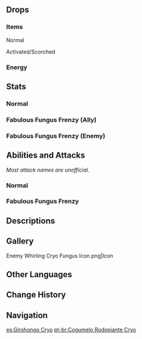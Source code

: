 {{Enemy Infobox
|image    = Enemy Whirling Cryo Fungus.png
|dmgtype  = Physical
|dmgtype2 = Cryo
|weakpoint = no
|family   = Mystical Beasts
|group    = Fungi
|type     = Common Enemies
}}
{{Enemy Intro|name='''Whirling Cryo Fungi'''}}

==Drops==
===Items===
;Normal
{{Drops Table|type=Fungi (Small)}}

;Activated/Scorched
{{Drops Table|type=Fungi (Small, Activated)|notice=0}}

===Energy===
{{Energy Drops
|hp1   = 0
|p1    = 1
}}

==Stats==
===Normal===
{{Enemy Stats
|dendro_res  = 20%
|cryo_res    = 20%

|hp_ratio     = 1
|hp_type      = 2
|atk_ratio    = 1.8
|atk_type     = 2
}}

===Fabulous Fungus Frenzy (Ally)===
{{Enemy Stats
|hide_notes = 1

|cryo_res = 20%
|dendro_res = 20%

|hp_ratio  = 2
|hp_type   = 2
|atk_ratio = 4.32
|atk_type  = 2
}}

===Fabulous Fungus Frenzy (Enemy)===
{{Enemy Stats
|hide_notes = 1

|cryo_res = 20%
|dendro_res = 20%

|hp_ratio  = 1.6
|hp_type   = 2
|atk_ratio = 3.456
|atk_type  = 2
}}

==Abilities and Attacks==
''Most attack names are unofficial.''
===Normal===
{{Enemy Attacks
|name_1      = State Shift
|desc_1      = When hit by {{Electro}} or {{Pyro}} attacks, the Whirling Cryo Fungus will enter an Activated or Scorched state respectively, gaining enhanced attacks. A Whirling Cryo Fungus can only undergo state shift once.
* If the Whirling Cryo Fungus is defeated while Activated or Scorched, it may drop {{Item|Inactivated Fungal Nucleus}}, {{Item|Dormant Fungal Nucleus}}, and {{Item|Robust Fungal Nucleus}}, while the drop rates for {{Item|Fungal Spores}}, {{Item|Luminescent Pollen}}, and {{Item|Crystalline Cyst Dust}} will greatly reduce.

|name_2      = Fungus Art: Senho
|desc_2      = Digs underground and approaches before jumping out and bumping the player, dealing '''60% ATK''' as {{Color|Cryo DMG}}.
* '''Activated:''' Speed increased, this attack will be chained 3 times in a row and the Fungus may move away from the player first before turning back while underground.
* '''Scorched:''' Speed reduced, DMG increased to '''100% ATK''', knockback increased.
|file_2      = Whirling Cryo Fungus Fungus Art Senho
|caption_2   = Normal
|file_2_2    = Whirling Cryo Fungus Fungus Art Senho 2
|caption_2_2 = Activated
|file_2_3    = Whirling Cryo Fungus Fungus Art Senho 3
|caption_2_3 = Scorched

|name_3      = Whirling Bump
|desc_3      = Rapidly spins before bumping into the player, dealing '''30% ATK''' as {{Color|Physical DMG}}.
* '''Scorched:''' DMG increased to '''60% ATK''', knockback increased.
}}

===Fabulous Fungus Frenzy===
<section begin="fff skills"/>
{{Enemy Attacks
|enemy       = Whirling Cryo Fungus

|name_1      = Skill: Frost Stream
|desc_1      = Fires a solid icicle forward that deals '''1154% ATK''' as {{Color|Cryo DMG}} to opponents along its path.<br />''What would the icicle taste like with jam? Paimon is really curious...''
|file_1      = Whirling Cryo Fungus Frost Stream

|name_2      = Rime Shock
|desc_2      = Quickly jumps up and initiates 3 attacks, dealing '''52% ATK × 3''' as {{Color|Cryo DMG}} to nearby opponents.

|name_3      = Icy Strike
|desc_3      = Dives into ice and moves rapidly in the form of a glacial current, dealing '''99% ATK''' as {{Color|Cryo DMG}} to nearby enemies when re-emerging.
}}<!--
--><section end="fff skills"/>

==Descriptions==
{{Description|A spore organism of some intelligence. It possesses extreme adaptability.<br />Putting Fungi on ice does not make them taste any better, but it does at least help with relieving the heat.|[[Archive]]}}

==Gallery==
<gallery>
Enemy Whirling Cryo Fungus Icon.png|Icon
</gallery>

==Other Languages==
{{Other Languages
|en      = Whirling Cryo Fungus
|zhs     = 旋转冰蕈兽
|zhs_rm  = Xuánzhuǎn Bīng Xùnshòu
|zht     = 旋轉冰蕈獸
|zht_rm  = Xuánzhuǎn Bīng Xùnshòu
|zh_tl   = Spinning Cryo Fungus Beast
|ja      = グルグル氷キノコン
|ja_rm   = Guruguru Koori Kinokon
|ja_tl   = Whirling Cryo Mushroom
|ko      = 빙글 얼음 버섯몬
|ko_rm   = Binggeul Eoreum Beoseotmon
|ko_tl   = Rolling Ice Mushroom Monster
|es      = Girohongo Cryo
|es_tl   = Cryo Spinning-shroom
|fr      = Fongus Cryo tournoyant
|fr_tl   = Spinning Cryo Fungus
|ru      = Кружащий Крио плесенник
|ru_tl   = Whirling Cryo Molder
|th      = Whirling Cryo Fungus
|vi      = Nấm Quỷ Xoay Tròn - Băng
|vi_tl   = Spinning Demon Fungus - {{Lex|Cryo|vi}}
|de      = Wirbelnde Kryo-Pilzbestie
|de_tl   = Whirling Cryo Fungus Beast
|id      = Whirling Cryo Fungus
|pt      = Cogumelo Rodopiante Cryo
|pt_tl   = Whirling Cryo Mushroom
|tr      = Topaç Buz Mantarı
|tr_tl   = 
|it      = Miconoide vorticoso di Cryo
|it_tl   = 
}}

==Change History==
{{Change History|3.0}}

==Navigation==
{{Enemy Navbox|Common}}

[[es:Girohongo Cryo]]
[[pt-br:Cogumelo Rodopiante Cryo]]